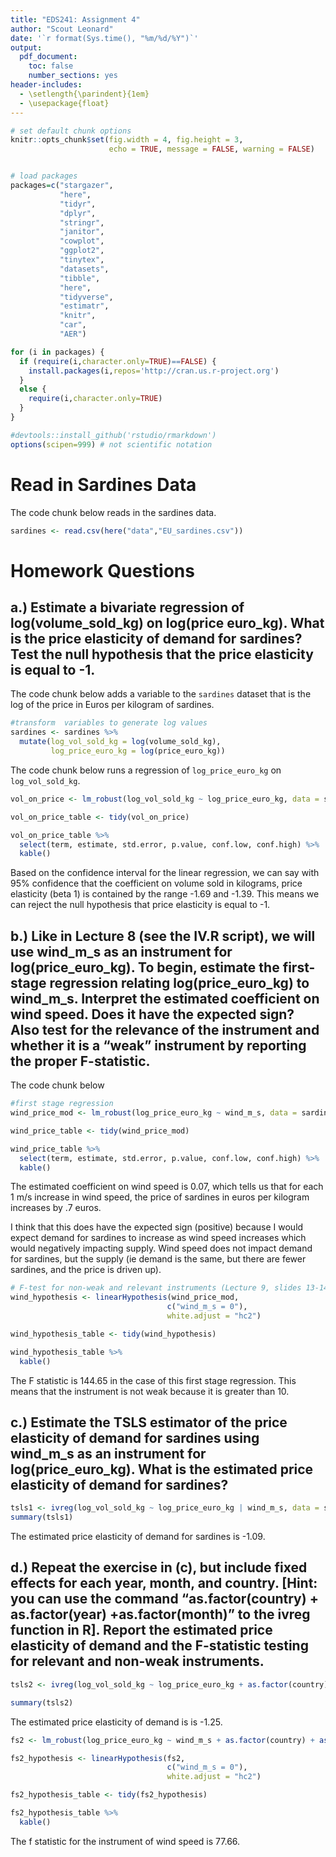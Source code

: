 ```yaml
---
title: "EDS241: Assignment 4"
author: "Scout Leonard"
date: '`r format(Sys.time(), "%m/%d/%Y")`'
output: 
  pdf_document:
    toc: false
    number_sections: yes
header-includes:
  - \setlength{\parindent}{1em}
  - \usepackage{float}
--- 
```


``` r
# set default chunk options
knitr::opts_chunk$set(fig.width = 4, fig.height = 3, 
                      echo = TRUE, message = FALSE, warning = FALSE)


# load packages
packages=c("stargazer", 
           "here", 
           "tidyr", 
           "dplyr",
           "stringr", 
           "janitor", 
           "cowplot", 
           "ggplot2", 
           "tinytex", 
           "datasets", 
           "tibble",
           "here",
           "tidyverse",
           "estimatr",
           "knitr",
           "car",
           "AER")

for (i in packages) {
  if (require(i,character.only=TRUE)==FALSE) {
    install.packages(i,repos='http://cran.us.r-project.org')
  }
  else {
    require(i,character.only=TRUE)
  }
}

#devtools::install_github('rstudio/rmarkdown')
options(scipen=999) # not scientific notation
```

# Read in Sardines Data

The code chunk below reads in the sardines data. 

```r
sardines <- read.csv(here("data","EU_sardines.csv"))
```

# Homework Questions

## a.) Estimate a bivariate regression of log(volume_sold_kg) on log(price euro_kg). What is the price elasticity of demand for sardines? Test the null hypothesis that the price elasticity is equal to -1.

The code chunk below adds a variable to the `sardines` dataset that is the log of the price in Euros per kilogram of sardines.  

```r
#transform  variables to generate log values 
sardines <- sardines %>% 
  mutate(log_vol_sold_kg = log(volume_sold_kg),
         log_price_euro_kg = log(price_euro_kg))
```

The code chunk below runs a regression of `log_price_euro_kg` on `log_vol_sold_kg`. 

```r
vol_on_price <- lm_robust(log_vol_sold_kg ~ log_price_euro_kg, data = sardines)
```

```r
vol_on_price_table <- tidy(vol_on_price)

vol_on_price_table %>% 
  select(term, estimate, std.error, p.value, conf.low, conf.high) %>%
  kable()
```

Based on the confidence interval for the linear regression, we can say with 95% confidence that the coefficient on volume sold in kilograms, price elasticity (beta 1) is contained by the range -1.69 and -1.39. This means we can reject the null hypothesis that price elasticity is equal to -1. 

\newpage

## b.) Like in Lecture 8 (see the IV.R script), we will use wind_m_s as an instrument for log(price_euro_kg). To begin, estimate the first-stage regression relating log(price_euro_kg) to wind_m_s. Interpret the estimated coefficient on wind speed. Does it have the expected sign? Also test for the relevance of the instrument and whether it is a “weak” instrument by reporting the proper F-statistic.

The code chunk below 

```r
#first stage regression
wind_price_mod <- lm_robust(log_price_euro_kg ~ wind_m_s, data = sardines)
```

```r
wind_price_table <- tidy(wind_price_mod)

wind_price_table %>% 
  select(term, estimate, std.error, p.value, conf.low, conf.high) %>%
  kable()
```

The estimated coefficient on wind speed is 0.07, which tells us that for each 1 m/s increase in wind speed, the price of sardines in euros per kilogram increases by .7 euros.

I think that this does have the expected sign (positive) because I would expect demand for sardines to increase as wind speed increases which would negatively impacting supply. Wind speed does not impact demand for sardines, but the supply (ie demand is the same, but there are fewer sardines, and the price is driven up). 

```r
# F-test for non-weak and relevant instruments (Lecture 9, slides 13-14)
wind_hypothesis <- linearHypothesis(wind_price_mod, 
                                   c("wind_m_s = 0"), 
                                   white.adjust = "hc2")

wind_hypothesis_table <- tidy(wind_hypothesis)

wind_hypothesis_table %>%
  kable()
```

The F statistic is 144.65 in the case of this first stage regression. This means that the instrument is not weak because it is greater than 10. 

## c.) Estimate the TSLS estimator of the price elasticity of demand for sardines using wind_m_s as an instrument for log(price_euro_kg). What is the estimated price elasticity of demand for sardines?

```r
tsls1 <- ivreg(log_vol_sold_kg ~ log_price_euro_kg | wind_m_s, data = sardines)
summary(tsls1)
```

The estimated price elasticity of demand for sardines is -1.09. 

\newpage

## d.) Repeat the exercise in (c), but include fixed effects for each year, month, and country. [Hint: you can use the command “as.factor(country) + as.factor(year) +as.factor(month)” to the ivreg function in R]. Report the estimated price elasticity of demand and the F-statistic testing for relevant and non-weak instruments.

```r
tsls2 <- ivreg(log_vol_sold_kg ~ log_price_euro_kg + as.factor(country) + as.factor(year) + as.factor(month) | as.factor(country) + as.factor(year) + as.factor(month) + wind_m_s, data = sardines)

summary(tsls2)
```

The estimated price elasticity of demand is is -1.25.

```r
fs2 <- lm_robust(log_price_euro_kg ~ wind_m_s + as.factor(country) + as.factor(year) + as.factor(month), data = sardines)

fs2_hypothesis <- linearHypothesis(fs2, 
                                   c("wind_m_s = 0"), 
                                   white.adjust = "hc2")

fs2_hypothesis_table <- tidy(fs2_hypothesis)

fs2_hypothesis_table %>%
  kable()
```

The f statistic for the instrument of wind speed is 77.66. 
